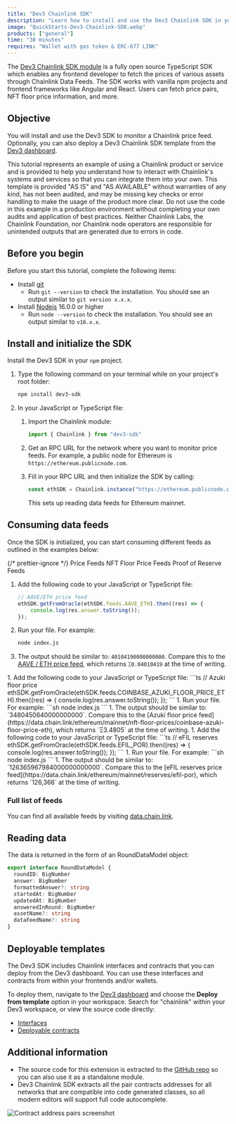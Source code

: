 ```yaml
---
title: "Dev3 Chainlink SDK"
description: "Learn how to install and use the Dev3 Chainlink SDK in your applications."
image: "QuickStarts-Dev3-Chainlink-SDK.webp"
products: ["general"]
time: "30 minutes"
requires: "Wallet with gas token & ERC-677 LINK"
---
```



The [Dev3 Chainlink SDK module](https://github.com/0xDev3/dev3-sdk) is a fully open source TypeScript SDK which enables any frontend developer to fetch the prices of various assets through Chainlink Data Feeds. The SDK works with vanilla npm projects and frontend frameworks like Angular and React. Users can fetch price pairs, NFT floor price information, and more.

## Objective

You will install and use the Dev3 SDK to monitor a Chainlink price feed. Optionally, you can also deploy a Dev3 Chainlink SDK template from the [Dev3 dashboard](https://app.dev3.sh/).

<Aside type="caution" title="Disclaimer">
  This tutorial represents an example of using a Chainlink product or service and is provided to help you understand how
  to interact with Chainlink's systems and services so that you can integrate them into your own. This template is
  provided "AS IS" and "AS AVAILABLE" without warranties of any kind, has not been audited, and may be missing key
  checks or error handling to make the usage of the product more clear. Do not use the code in this example in a
  production environment without completing your own audits and application of best practices. Neither Chainlink Labs,
  the Chainlink Foundation, nor Chainlink node operators are responsible for unintended outputs that are generated due
  to errors in code.
</Aside>

## Before you begin

Before you start this tutorial, complete the following items:

- Install [git](https://git-scm.com/book/en/v2/Getting-Started-Installing-Git)
  - Run `git --version` to check the installation. You should see an output similar to `git version x.x.x`.
- Install [Nodejs](https://nodejs.org/en/) 16.0.0 or higher
  - Run `node --version` to check the installation. You should see an output similar to `v16.x.x`.

## Install and initialize the SDK

Install the Dev3 SDK in your `npm` project.

1. Type the following command on your terminal while on your project's root folder:

   ```sh
   npm install dev3-sdk
   ```

1. In your JavaScript or TypeScript file:

   1. Import the Chainlink module:

      ```ts
      import { Chainlink } from "dev3-sdk"
      ```

   1. Get an RPC URL for the network where you want to monitor price feeds. For example, a public node for Ethereum is `https://ethereum.publicnode.com`.

   1. Fill in your RPC URL and then initialize the SDK by calling:

      ```ts
      const ethSDK = Chainlink.instance("https://ethereum.publicnode.com", Chainlink.PriceFeeds.ETH)
      ```

      This sets up reading data feeds for Ethereum mainnet.

## Consuming data feeds

Once the SDK is initialized, you can start consuming different feeds as outlined in the examples below:

{/* prettier-ignore */}
<TabsContent sharedStore="feedType" client:visible>
  <Fragment slot="tab.1">Price Feeds</Fragment>
  <Fragment slot="tab.2">NFT Floor Price Feeds</Fragment>
  <Fragment slot="tab.3">Proof of Reserve Feeds</Fragment>
  <Fragment slot="panel.1">
  1. Add the following code to your JavaScript or TypeScript file:
      ```ts
      // AAVE/ETH price feed
      ethSDK.getFromOracle(ethSDK.feeds.AAVE_ETH).then((res) => {
          console.log(res.answer.toString());
      });
      ```
  1. Run your file. For example:
      ```sh
      node index.js
      ```
  1. The output should be similar to: `40104190000000000`. Compare this to the [AAVE / ETH price feed](https://data.chain.link/ethereum/mainnet/crypto-eth/aave-eth), which returns `Ξ0.04010419` at the time of writing.
  </Fragment>
  <Fragment slot="panel.2">
  1. Add the following code to your JavaScript or TypeScript file:
    ```ts
    // Azuki floor price
    ethSDK.getFromOracle(ethSDK.feeds.COINBASE_AZUKI_FLOOR_PRICE_ETH).then((res) => {
        console.log(res.answer.toString());
    });
    ```
  1. Run your file. For example:
      ```sh
      node index.js
      ```
  1. The output should be similar to: `3480450640000000000`. Compare this to the [Azuki floor price feed](https://data.chain.link/ethereum/mainnet/nft-floor-prices/coinbase-azuki-floor-price-eth), which returns `Ξ3.4805` at the time of writing.
  </Fragment>
  <Fragment slot="panel.3">
  1. Add the following code to your JavaScript or TypeScript file:
    ```ts
    // eFIL reserves
    ethSDK.getFromOracle(ethSDK.feeds.EFIL_POR).then((res) => {
        console.log(res.answer.toString());
    });
    ```
  1. Run your file. For example:
      ```sh
      node index.js
      ```
  1. The output should be similar to: `126365967984000000000000`. Compare this to the [eFIL reserves price feed](https://data.chain.link/ethereum/mainnet/reserves/efil-por), which returns `126,366` at the time of writing.
  </Fragment>
</TabsContent>

### Full list of feeds

You can find all available feeds by visiting [data.chain.link](https://data.chain.link/).

## Reading data

The data is returned in the form of an RoundDataModel object:

```ts
export interface RoundDataModel {
  roundID: BigNumber
  answer: BigNumber
  formattedAnswer?: string
  startedAt: BigNumber
  updatedAt: BigNumber
  answeredInRound: BigNumber
  assetName?: string
  dataFeedName?: string
}
```

## Deployable templates

The Dev3 SDK includes Chainlink interfaces and contracts that you can deploy from the Dev3 dashboard. You can use these interfaces and contracts from within your frontends and/or wallets.

To deploy them, navigate to the [Dev3 dashboard](https://app.dev3.sh/) and choose the **Deploy from template** option in your workspace. Search for "chainlink" within your Dev3 workspace, or view the source code directly:

- [Interfaces](https://github.com/0xDev3/solidity-commons/tree/master/interfaces/chainlink)
- [Deployable contracts](https://github.com/0xDev3/solidity-commons/tree/master/src/chainlink)

## Additional information

- The source code for this extension is extracted to the [GitHub repo](https://github.com/0xDev3/dev3-chainlink-sdk) so you can also use it as a standalone module.
- Dev3 Chainlink SDK extracts all the pair contracts addresses for all networks that are compatible into code generated classes, so all modern editors will support full code autocomplete.

![Contract address pairs screenshot](https://user-images.githubusercontent.com/42938691/229169473-409e6fec-d183-416c-b0b3-db12f34fcf3c.png)
